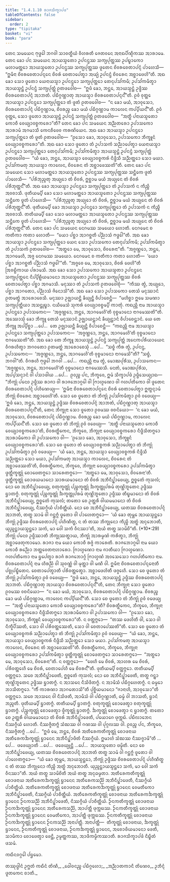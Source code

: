 ```yaml
---
title: "1.4.1.10 ᩁᩣᨩᩈᩥᨠ᩠ᨡᩣᨸᨴ"
tableOfContents: false
sidebar:
  order: 2
type: "tipitaka"
basket: "vi"
book: "para"
---
```



<DynamicBreadcrumb />

<Division number="537" book="para">

<Paragraph number="2070" book="para">
ᨲᩮᨶ ᩈᨾᨿᩮᨶ ᨻᩩᨴ᩠ᨵᩮᩤ ᨽᨣᩅᩤ ᩈᩣᩅᨲ᩠ᨳᩥᨿᩴ ᩅᩥᩉᩁᨲᩥ ᨩᩮᨲᩅᨶᩮ ᩋᨶᩣᨳᨸᩥᨱ᩠ᨯᩥᨠᩔ ᩋᩣᩁᩣᨾᩮ. ᨲᩮᨶ ᨡᩮᩣ ᨸᨶ ᩈᨾᨿᩮᨶ ᩋᩣᨿᩈ᩠ᨾᨲᩮᩣ ᩏᨸᨶᨶ᩠ᨴᩔ ᩈᨠ᩠ᨿᨸᩩᨲ᩠ᨲᩔ ᩏᨸᨭ᩠ᨮᩣᨠᩮᩣ ᨾᩉᩣᨾᨲ᩠ᨲᩮᩣ ᩋᩣᨿᩈ᩠ᨾᨲᩮᩣ ᩏᨸᨶᨶ᩠ᨴᩔ ᩈᨠ᩠ᨿᨸᩩᨲ᩠ᨲᩔ ᨴᩪᨲᩮᨶ ᨧᩦᩅᩁᨧᩮᨲᩣᨸᨶ᩠ᨶᩴ ᨸᩣᩉᩮᩈᩥ—  “ᩍᨾᩥᨶᩣ ᨧᩦᩅᩁᨧᩮᨲᩣᨸᨶ᩠ᨶᩮᨶ ᨧᩦᩅᩁᩴ ᨧᩮᨲᩣᨸᩮᨲ᩠ᩅᩣ ᩋᨿ᩠ᨿᩴ ᩏᨸᨶᨶ᩠ᨴᩴ ᨧᩦᩅᩁᩮᨶ ᩋᨧ᩠ᨨᩣᨴᩮᩉᩦ”ᨲᩥ. ᩋᨳ ᨡᩮᩣ ᩈᩮᩣ ᨴᩪᨲᩮᩣ ᨿᩮᨶᩣᨿᩈ᩠ᨾᩣ ᩏᨸᨶᨶ᩠ᨴᩮᩣ ᩈᨠ᩠ᨿᨸᩩᨲ᩠ᨲᩮᩣ ᨲᩮᨶᩩᨸᩈᩘᨠᨾᩥ; ᩏᨸᩈᩘᨠᨾᩥᨲ᩠ᩅᩣ ᩋᩣᨿᩈ᩠ᨾᨶ᩠ᨲᩴ ᩏᨸᨶᨶ᩠ᨴᩴ ᩈᨠ᩠ᨿᨸᩩᨲ᩠ᨲᩴ ᩑᨲᨴᩅᩮᩤᨧ—  “ᩍᨴᩴ ᨡᩮᩣ, ᨽᨶ᩠ᨲᩮ, ᩋᩣᨿᩈ᩠ᨾᨶ᩠ᨲᩴ ᩏᨴ᩠ᨴᩥᩔ ᨧᩦᩅᩁᨧᩮᨲᩣᨸᨶ᩠ᨶᩴ ᩋᩣᨽᨲᩴ. ᨸᨭᩥᨣ᩠ᨣᨱ᩠ᩉᩣᨲᩩ ᩋᩣᨿᩈ᩠ᨾᩣ ᨧᩦᩅᩁᨧᩮᨲᩣᨸᨶ᩠ᨶᨶ᩺”ᨲᩥ. ᩑᩅᩴ ᩅᩩᨲ᩠ᨲᩮ ᩋᩣᨿᩈ᩠ᨾᩣ ᩏᨸᨶᨶ᩠ᨴᩮᩣ ᩈᨠ᩠ᨿᨸᩩᨲ᩠ᨲᩮᩣ ᨲᩴ ᨴᩪᨲᩴ ᩑᨲᨴᩅᩮᩤᨧ—  “ᨶ ᨡᩮᩣ ᨾᨿᩴ, ᩋᩣᩅᩩᩈᩮᩣ, ᨧᩦᩅᩁᨧᩮᨲᩣᨸᨶ᩠ᨶᩴ ᨸᨭᩥᨣ᩠ᨣᨱ᩠ᩉᩣᨾ, ᨧᩦᩅᩁᨬ᩠ᨧ ᨡᩮᩣ ᨾᨿᩴ ᨸᨭᩥᨣ᩠ᨣᨱ᩠ᩉᩣᨾ ᨠᩣᩃᩮᨶ ᨠᨸ᩠ᨸᩥᨿᨶ᩺”ᨲᩥ. ᩑᩅᩴ ᩅᩩᨲ᩠ᨲᩮ, ᩈᩮᩣ ᨴᩪᨲᩮᩣ ᩋᩣᨿᩈ᩠ᨾᨶ᩠ᨲᩴ ᩏᨸᨶᨶ᩠ᨴᩴ ᩈᨠ᩠ᨿᨸᩩᨲ᩠ᨲᩴ ᩑᨲᨴᩅᩮᩤᨧ—  “ᩋᨲ᩠ᨳᩥ ᨸᨶᩣᨿᩈ᩠ᨾᨲᩮᩣ ᨠᩮᩣᨧᩥ ᩅᩮᨿ᩠ᨿᩣᩅᨧ᩠ᨧᨠᩁᩮᩣ”ᨲᩥ? ᨲᩮᨶ ᨡᩮᩣ ᨸᨶ ᩈᨾᨿᩮᨶ ᩋᨬ᩠ᨬᨲᩁᩮᩣ ᩏᨸᩣᩈᨠᩮᩣ ᩋᩣᩁᩣᨾᩴ ᩋᨣᨾᩣᩈᩥ ᨠᩮᨶᨧᩥᨴᩮᩅ ᨠᩁᨱᩦᨿᩮᨶ. ᩋᨳ ᨡᩮᩣ ᩋᩣᨿᩈ᩠ᨾᩣ ᩏᨸᨶᨶ᩠ᨴᩮᩣ ᩈᨠ᩠ᨿᨸᩩᨲ᩠ᨲᩮᩣ ᨲᩴ ᨴᩪᨲᩴ ᩑᨲᨴᩅᩮᩤᨧ—  “ᩑᩈᩮᩣ ᨡᩮᩣ, ᩋᩣᩅᩩᩈᩮᩣ, ᩏᨸᩣᩈᨠᩮᩣ ᨽᩥᨠ᩠ᨡᩪᨶᩴ ᩅᩮᨿ᩠ᨿᩣᩅᨧ᩠ᨧᨠᩁᩮᩣ”ᨲᩥ. ᩋᨳ ᨡᩮᩣ ᩈᩮᩣ ᨴᩪᨲᩮᩣ ᨲᩴ ᩏᨸᩣᩈᨠᩴ ᩈᨬ᩠ᨬᩣᨸᩮᨲ᩠ᩅᩣ ᨿᩮᨶᩣᨿᩈ᩠ᨾᩣ ᩏᨸᨶᨶ᩠ᨴᩮᩣ ᩈᨠ᩠ᨿᨸᩩᨲ᩠ᨲᩮᩣ ᨲᩮᨶᩩᨸᩈᩘᨠᨾᩥ; ᩏᨸᩈᩘᨠᨾᩥᨲ᩠ᩅᩣ ᩋᩣᨿᩈ᩠ᨾᨶ᩠ᨲᩴ ᩏᨸᨶᨶ᩠ᨴᩴ ᩈᨠ᩠ᨿᨸᩩᨲ᩠ᨲᩴ ᩑᨲᨴᩅᩮᩤᨧ—  “ᨿᩴ ᨡᩮᩣ, ᨽᨶ᩠ᨲᩮ, ᩋᩣᨿᩈ᩠ᨾᩣ ᩅᩮᨿ᩠ᨿᩣᩅᨧ᩠ᨧᨠᩁᩴ ᨶᩥᨴ᩠ᨴᩥᩈᩥ ᩈᨬ᩠ᨬᨲ᩠ᨲᩮᩣ ᩈᩮᩣ ᨾᨿᩣ. ᩏᨸᩈᩘᨠᨾᨲᩩ ᩋᩣᨿᩈ᩠ᨾᩣ ᨠᩣᩃᩮᨶ, ᨧᩦᩅᩁᩮᨶ ᨲᩴ ᩋᨧ᩠ᨨᩣᨴᩮᩔᨲᩦ”ᨲᩥ.
</Paragraph>

<Paragraph number="2071" book="para">
ᨲᩮᨶ ᨡᩮᩣ ᨸᨶ ᩈᨾᨿᩮᨶ ᩈᩮᩣ ᨾᩉᩣᨾᨲ᩠ᨲᩮᩣ ᩋᩣᨿᩈ᩠ᨾᨲᩮᩣ ᩏᨸᨶᨶ᩠ᨴᩔ ᩈᨠ᩠ᨿᨸᩩᨲ᩠ᨲᩔ ᩈᨶ᩠ᨲᩥᨠᩮ ᨴᩪᨲᩴ ᨸᩣᩉᩮᩈᩥ—  “ᨸᩁᩥᨽᩩᨬ᩠ᨩᨲᩩ ᩋᨿ᩠ᨿᩮᩣ ᨲᩴ ᨧᩦᩅᩁᩴ, ᩍᨧ᩠ᨨᩣᨾ ᨾᨿᩴ ᩋᨿ᩠ᨿᩮᨶ ᨲᩴ ᨧᩦᩅᩁᩴ ᨸᩁᩥᨽᩩᨲ᩠ᨲᨶ᩺”ᨲᩥ. ᩋᨳ ᨡᩮᩣ ᩋᩣᨿᩈ᩠ᨾᩣ ᩏᨸᨶᨶ᩠ᨴᩮᩣ ᩈᨠ᩠ᨿᨸᩩᨲ᩠ᨲᩮᩣ ᨲᩴ ᩏᨸᩣᩈᨠᩴ ᨶ ᨠᩥᨬ᩠ᨧᩥ ᩋᩅᨧᩣᩈᩥ. ᨴᩩᨲᩥᨿᨾ᩠ᨸᩥ ᨡᩮᩣ ᩈᩮᩣ ᨾᩉᩣᨾᨲ᩠ᨲᩮᩣ ᩋᩣᨿᩈ᩠ᨾᨲᩮᩣ ᩏᨸᨶᨶ᩠ᨴᩔ ᩈᨠ᩠ᨿᨸᩩᨲ᩠ᨲᩔ ᩈᨶ᩠ᨲᩥᨠᩮ ᨴᩪᨲᩴ ᨸᩣᩉᩮᩈᩥ—  “ᨸᩁᩥᨽᩩᨬ᩠ᨩᨲᩩ ᩋᨿ᩠ᨿᩮᩣ ᨲᩴ ᨧᩦᩅᩁᩴ, ᩍᨧ᩠ᨨᩣᨾ ᨾᨿᩴ ᩋᨿ᩠ᨿᩮᨶ ᨲᩴ ᨧᩦᩅᩁᩴ ᨸᩁᩥᨽᩩᨲ᩠ᨲᨶ᩺”ᨲᩥ. ᨴᩩᨲᩥᨿᨾ᩠ᨸᩥ ᨡᩮᩣ ᩋᩣᨿᩈ᩠ᨾᩣ ᩏᨸᨶᨶ᩠ᨴᩮᩣ ᩈᨠ᩠ᨿᨸᩩᨲ᩠ᨲᩮᩣ ᨲᩴ ᩏᨸᩣᩈᨠᩴ ᨶ ᨠᩥᨬ᩠ᨧᩥ ᩋᩅᨧᩣᩈᩥ. ᨲᨲᩥᨿᨾ᩠ᨸᩥ ᨡᩮᩣ ᩈᩮᩣ ᨾᩉᩣᨾᨲ᩠ᨲᩮᩣ ᩋᩣᨿᩈ᩠ᨾᨲᩮᩣ ᩏᨸᨶᨶ᩠ᨴᩔ ᩈᨠ᩠ᨿᨸᩩᨲ᩠ᨲᩔ ᩈᨶ᩠ᨲᩥᨠᩮ ᨴᩪᨲᩴ ᨸᩣᩉᩮᩈᩥ—  “ᨸᩁᩥᨽᩩᨬ᩠ᨩᨲᩩ ᩋᨿ᩠ᨿᩮᩣ ᨲᩴ ᨧᩦᩅᩁᩴ, ᩍᨧ᩠ᨨᩣᨾ ᨾᨿᩴ ᩋᨿ᩠ᨿᩮᨶ ᨲᩴ ᨧᩦᩅᩁᩴ ᨸᩁᩥᨽᩩᨲ᩠ᨲᨶ᩺”ᨲᩥ.
</Paragraph>

<Paragraph number="2072" book="para">
ᨲᩮᨶ ᨡᩮᩣ ᨸᨶ ᩈᨾᨿᩮᨶ ᨶᩮᨣᨾᩔ ᩈᨾᨿᩮᩣ ᩉᩮᩣᨲᩥ. ᨶᩮᨣᨾᩮᨶ ᨧ ᨠᨲᩥᨠᩣ ᨠᨲᩣ ᩉᩮᩣᨲᩥ—  “ᨿᩮᩣ ᨸᨧ᩠ᨨᩣ ᩋᩣᨣᨧ᩠ᨨᨲᩥ ᨸᨬ᩠ᨬᩣᩈᩴ ᨻᨴ᩠ᨵᩮᩤ”ᨲᩥ. ᩋᨳ ᨡᩮᩣ ᩋᩣᨿᩈ᩠ᨾᩣ ᩏᨸᨶᨶ᩠ᨴᩮᩣ ᩈᨠ᩠ᨿᨸᩩᨲ᩠ᨲᩮᩣ ᨿᩮᨶ ᩈᩮᩣ ᩏᨸᩣᩈᨠᩮᩣ ᨲᩮᨶᩩᨸᩈᩘᨠᨾᩥ; ᩏᨸᩈᩘᨠᨾᩥᨲ᩠ᩅᩣ ᨲᩴ ᩏᨸᩣᩈᨠᩴ ᩑᨲᨴᩅᩮᩤᨧ—  “ᩋᨲ᩠ᨳᩮᩣ ᨾᩮ, ᩋᩣᩅᩩᩈᩮᩣ, ᨧᩦᩅᩁᩮᨶᩣ”ᨲᩥ. “ᩋᨩ᩠ᨩᨱ᩠ᩉᩮᩣ, ᨽᨶ᩠ᨲᩮ, ᩋᩣᨣᨾᩮᩉᩥ, ᩋᨩ᩠ᨩ ᨶᩮᨣᨾᩔ ᩈᨾᨿᩮᩣ. ᨶᩮᨣᨾᩮᨶ ᨧ ᨠᨲᩥᨠᩣ ᨠᨲᩣ ᩉᩮᩣᨲᩥ—  ‘ᨿᩮᩣ ᨸᨧ᩠ᨨᩣ ᩋᩣᨣᨧ᩠ᨨᨲᩥ ᨸᨬ᩠ᨬᩣᩈᩴ ᨻᨴ᩠ᨵᩮᩤ’”ᨲᩥ. “ᩋᨩ᩠ᨩᩮᩅ ᨾᩮ, ᩋᩣᩅᩩᩈᩮᩣ, ᨧᩦᩅᩁᩴ ᨴᩮᩉᩦ”ᨲᩥ ᩒᩅᨭ᩠ᨭᩥᨠᩣᨿ ᨸᩁᩣᨾᩈᩥ. ᩋᨳ ᨡᩮᩣ ᩈᩮᩣ ᩏᨸᩣᩈᨠᩮᩣ ᩋᩣᨿᩈ᩠ᨾᨲᩣ ᩏᨸᨶᨶ᩠ᨴᩮᨶ ᩈᨠ᩠ᨿᨸᩩᨲ᩠ᨲᩮᨶ ᨶᩥᨸ᩠ᨸᩦᩊᩥᨿᨾᩣᨶᩮᩣ ᩋᩣᨿᩈ᩠ᨾᨲᩮᩣ ᩏᨸᨶᨶ᩠ᨴᩔ ᩈᨠ᩠ᨿᨸᩩᨲ᩠ᨲᩔ ᨧᩦᩅᩁᩴ ᨧᩮᨲᩣᨸᩮᨲ᩠ᩅᩣ ᨸᨧ᩠ᨨᩣ ᩋᨣᨾᩣᩈᩥ. ᨾᨶᩩᩔᩣ ᨲᩴ ᩏᨸᩣᩈᨠᩴ ᩑᨲᨴᩅᩮᩤᨧᩩᩴ—  “ᨠᩥᩔ ᨲ᩠ᩅᩴ, ᩋᨿ᩠ᨿᩮᩣ, ᨸᨧ᩠ᨨᩣ ᩋᩣᨣᨲᩮᩣ, ᨸᨬ᩠ᨬᩣᩈᩴ ᨩᩦᨶᩮᩣᩈᩦ”ᨲᩥ.
</Paragraph>

<Paragraph number="2073" book="para">
ᩋᨳ ᨡᩮᩣ ᩈᩮᩣ ᩏᨸᩣᩈᨠᩮᩣ ᨲᩮᩈᩴ ᨾᨶᩩᩔᩣᨶᩴ ᩑᨲᨾᨲ᩠ᨳᩴ ᩋᩣᩁᩮᩣᨧᩮᩈᩥ. ᨾᨶᩩᩔᩣ ᩏᨩ᩠ᨫᩣᨿᨶ᩠ᨲᩥ ᨡᩥᨿ᩠ᨿᨶ᩠ᨲᩥ ᩅᩥᨸᩣᨧᩮᨶ᩠ᨲᩥ—  “ᨾᩉᩥᨧ᩠ᨨᩣ ᩍᨾᩮ ᩈᨾᨱᩣ ᩈᨠ᩠ᨿᨸᩩᨲ᩠ᨲᩥᨿᩣ ᩋᩈᨶ᩠ᨲᩩᨭ᩠ᨮᩣ. ᨶᨿᩥᨾᩮᩈᩴ ᩈᩩᨠᩁᩴ ᩅᩮᨿ᩠ᨿᩣᩅᨧ᩠ᨧᨾ᩠ᨸᩥ ᨠᩣᨲᩩᩴ. ᨠᨳᨬ᩠ᩉᩥ ᨶᩣᨾ ᩋᩣᨿᩈ᩠ᨾᩣ ᩏᨸᨶᨶ᩠ᨴᩮᩣ ᩏᨸᩣᩈᨠᩮᨶ—  ‘ᩋᨩ᩠ᨩᨱ᩠ᩉᩮᩣ, ᨽᨶ᩠ᨲᩮ, ᩋᩣᨣᨾᩮᩉᩦ’ᨲᩥ ᩅᩩᨧ᩠ᨧᨾᩣᨶᩮᩣ ᨶᩣᨣᨾᩮᩔᨲᩦ”ᨲᩥ.
</Paragraph>

<Paragraph number="2074" book="para">
ᩋᩔᩮᩣᩈᩩᩴ ᨡᩮᩣ ᨽᩥᨠ᩠ᨡᩪ ᨲᩮᩈᩴ ᨾᨶᩩᩔᩣᨶᩴ ᩏᨩ᩠ᨫᩣᨿᨶ᩠ᨲᩣᨶᩴ ᨡᩥᨿ᩠ᨿᨶ᩠ᨲᩣᨶᩴ ᩅᩥᨸᩣᨧᩮᨶ᩠ᨲᩣᨶᩴ. ᨿᩮ ᨲᩮ ᨽᩥᨠ᩠ᨡᩪ ᩋᨸ᩠ᨸᩥᨧ᩠ᨨᩣ …ᨸᩮ…  ᨲᩮ ᩏᨩ᩠ᨫᩣᨿᨶ᩠ᨲᩥ ᨡᩥᨿ᩠ᨿᨶ᩠ᨲᩥ ᩅᩥᨸᩣᨧᩮᨶ᩠ᨲᩥ—  “ᨠᨳᨬ᩠ᩉᩥ ᨶᩣᨾ ᩋᩣᨿᩈ᩠ᨾᩣ ᩏᨸᨶᨶ᩠ᨴᩮᩣ ᩈᨠ᩠ᨿᨸᩩᨲ᩠ᨲᩮᩣ ᩏᨸᩣᩈᨠᩮᨶ—  ‘ᩋᨩ᩠ᨩᨱ᩠ᩉᩮᩣ, ᨽᨶ᩠ᨲᩮ, ᩋᩣᨣᨾᩮᩉᩦ’ᨲᩥ ᩅᩩᨧ᩠ᨧᨾᩣᨶᩮᩣ ᨶᩣᨣᨾᩮᩔᨲᩦ”ᨲᩥ.
</Paragraph>

<Paragraph number="2075" book="para">
ᩋᨳ ᨡᩮᩣ ᨲᩮ ᨽᩥᨠ᩠ᨡᩪ ᩋᩣᨿᩈ᩠ᨾᨶ᩠ᨲᩴ ᩏᨸᨶᨶ᩠ᨴᩴ ᩈᨠ᩠ᨿᨸᩩᨲ᩠ᨲᩴ ᩋᨶᩮᨠᨸᩁᩥᨿᩣᨿᩮᨶ ᩅᩥᨣᩁᩉᩥᨲ᩠ᩅᩣ ᨽᨣᩅᨲᩮᩣ ᩑᨲᨾᨲ᩠ᨳᩴ ᩋᩣᩁᩮᩣᨧᩮᩈᩩᩴ …ᨸᩮ…  “ᩈᨧ᩠ᨧᩴ ᨠᩥᩁ ᨲ᩠ᩅᩴ, ᩏᨸᨶᨶ᩠ᨴ, ᩏᨸᩣᩈᨠᩮᨶ—  ‘ᩋᨩ᩠ᨩᨱ᩠ᩉᩮᩣ, ᨽᨶ᩠ᨲᩮ, ᩋᩣᨣᨾᩮᩉᩦ’ᨲᩥ ᩅᩩᨧ᩠ᨧᨾᩣᨶᩮᩣ ᨶᩣᨣᨾᩮᩈᩦ”ᨲᩥ? “ᩈᨧ᩠ᨧᩴ, ᨽᨣᩅᩤ”ᨲᩥ. ᩅᩥᨣᩁᩉᩥ ᨻᩩᨴ᩠ᨵᩮᩤ ᨽᨣᩅᩤ …ᨸᩮ…  ᨠᨳᨬ᩠ᩉᩥ ᨶᩣᨾ ᨲ᩠ᩅᩴ, ᨾᩮᩣᨥᨸᩩᩁᩥᩈ, ᩏᨸᩣᩈᨠᩮᨶ—  ‘ᩋᨩ᩠ᨩᨱ᩠ᩉᩮᩣ, ᨽᨶ᩠ᨲᩮ, ᩋᩣᨣᨾᩮᩉᩦ’ᨲᩥ ᩅᩩᨧ᩠ᨧᨾᩣᨶᩮᩣ ᨶᩣᨣᨾᩮᩔᩈᩥ. ᨶᩮᨲᩴ, ᨾᩮᩣᨥᨸᩩᩁᩥᩈ, ᩋᨸ᩠ᨸᩈᨶ᩠ᨶᩣᨶᩴ ᩅᩤ ᨸᩈᩣᨴᩤᨿ …ᨸᩮ…  ᩑᩅᨬ᩠ᨧ ᨸᨶ, ᨽᩥᨠ᩠ᨡᩅᩮ, ᩍᨾᩴ ᩈᩥᨠ᩠ᨡᩣᨸᨴᩴ ᩏᨴ᩠ᨴᩥᩈᩮᨿ᩠ᨿᩣᨳ—
</Paragraph>

</Division>
<Division number="538" book="para">

<Paragraph number="2076" book="para">
<Emphasis>“ᨽᩥᨠ᩠ᨡᩩᩴ ᨸᨶᩮᩅ ᩏᨴ᩠ᨴᩥᩔ ᩁᩣᨩᩣ ᩅᩤ ᩁᩣᨩᨽᩮᩣᨣ᩠ᨣᩮᩤ ᩅᩤ ᨻᩕᩣᩉ᩠ᨾᨱᩮᩣ ᩅᩤ ᨣᩉᨸᨲᩥᨠᩮᩣ ᩅᩤ ᨴᩪᨲᩮᨶ ᨧᩦᩅᩁᨧᩮᨲᩣᨸᨶ᩠ᨶᩴ ᨸᩉᩥᨱᩮᨿ᩠ᨿ—  ‘ᩍᨾᩥᨶᩣ ᨧᩦᩅᩁᨧᩮᨲᩣᨸᨶ᩠ᨶᩮᨶ ᨧᩦᩅᩁᩴ ᨧᩮᨲᩣᨸᩮᨲ᩠ᩅᩣ ᩍᨲ᩠ᨳᨶ᩠ᨶᩣᨾᩴ ᨽᩥᨠ᩠ᨡᩩᩴ ᨧᩦᩅᩁᩮᨶ ᩋᨧ᩠ᨨᩣᨴᩮᩉᩦ’ᨲᩥ. ᩈᩮᩣ ᨧᩮ ᨴᩪᨲᩮᩣ ᨲᩴ ᨽᩥᨠ᩠ᨡᩩᩴ ᩏᨸᩈᩘᨠᨾᩥᨲ᩠ᩅᩣ ᩑᩅᩴ ᩅᨴᩮᨿ᩠ᨿ—  ‘ᩍᨴᩴ ᨡᩮᩣ, ᨽᨶ᩠ᨲᩮ, ᩋᩣᨿᩈ᩠ᨾᨶ᩠ᨲᩴ ᩏᨴ᩠ᨴᩥᩔ ᨧᩦᩅᩁᨧᩮᨲᩣᨸᨶ᩠ᨶᩴ ᩋᩣᨽᨲᩴ, ᨸᨭᩥᨣ᩠ᨣᨱ᩠ᩉᩣᨲᩩ ᩋᩣᨿᩈ᩠ᨾᩣ ᨧᩦᩅᩁᨧᩮᨲᩣᨸᨶ᩠ᨶᨶ᩺’ᨲᩥ, ᨲᩮᨶ ᨽᩥᨠ᩠ᨡᩩᨶᩣ ᩈᩮᩣ ᨴᩪᨲᩮᩣ ᩑᩅᨾᩔ ᩅᨧᨶᩦᨿᩮᩣ—  ‘ᨶ ᨡᩮᩣ ᨾᨿᩴ, ᩋᩣᩅᩩᩈᩮᩣ, ᨧᩦᩅᩁᨧᩮᨲᩣᨸᨶ᩠ᨶᩴ ᨸᨭᩥᨣ᩠ᨣᨱ᩠ᩉᩣᨾ. ᨧᩦᩅᩁᨬ᩠ᨧ ᨡᩮᩣ ᨾᨿᩴ ᨸᨭᩥᨣ᩠ᨣᨱ᩠ᩉᩣᨾ, ᨠᩣᩃᩮᨶ ᨠᨸ᩠ᨸᩥᨿᨶ᩺’ᨲᩥ. ᩈᩮᩣ ᨧᩮ ᨴᩪᨲᩮᩣ ᨲᩴ ᨽᩥᨠ᩠ᨡᩩᩴ ᩑᩅᩴ ᩅᨴᩮᨿ᩠ᨿ—  ‘ᩋᨲ᩠ᨳᩥ ᨸᨶᩣᨿᩈ᩠ᨾᨲᩮᩣ ᨠᩮᩣᨧᩥ ᩅᩮᨿ᩠ᨿᩣᩅᨧ᩠ᨧᨠᩁᩮᩣ’ᨲᩥ, ᨧᩦᩅᩁᨲ᩠ᨳᩥᨠᩮᨶ, ᨽᩥᨠ᩠ᨡᩅᩮ, ᨽᩥᨠ᩠ᨡᩩᨶᩣ ᩅᩮᨿ᩠ᨿᩣᩅᨧ᩠ᨧᨠᩁᩮᩣ ᨶᩥᨴ᩠ᨴᩥᩈᩥᨲᨻ᩠ᨻᩮᩣ ᩋᩣᩁᩣᨾᩥᨠᩮᩣ ᩅᩤ ᩏᨸᩣᩈᨠᩮᩣ ᩅᩤ—  ‘ᩑᩈᩮᩣ ᨡᩮᩣ, ᩋᩣᩅᩩᩈᩮᩣ, ᨽᩥᨠ᩠ᨡᩪᨶᩴ ᩅᩮᨿ᩠ᨿᩣᩅᨧ᩠ᨧᨠᩁᩮᩣ’ᨲᩥ. ᩈᩮᩣ ᨧᩮ ᨴᩪᨲᩮᩣ ᨲᩴ ᩅᩮᨿ᩠ᨿᩣᩅᨧ᩠ᨧᨠᩁᩴ ᩈᨬ᩠ᨬᩣᨸᩮᨲ᩠ᩅᩣ ᨲᩴ ᨽᩥᨠ᩠ᨡᩩᩴ ᩏᨸᩈᩘᨠᨾᩥᨲ᩠ᩅᩣ ᩑᩅᩴ ᩅᨴᩮᨿ᩠ᨿ—  ‘ᨿᩴ ᨡᩮᩣ, ᨽᨶ᩠ᨲᩮ, ᩋᩣᨿᩈ᩠ᨾᩣ ᩅᩮᨿ᩠ᨿᩣᩅᨧ᩠ᨧᨠᩁᩴ ᨶᩥᨴ᩠ᨴᩥᩈᩥ ᩈᨬ᩠ᨬᨲ᩠ᨲᩮᩣ ᩈᩮᩣ ᨾᨿᩣ, ᩏᨸᩈᩘᨠᨾᨲᩩ ᩋᩣᨿᩈ᩠ᨾᩣ ᨠᩣᩃᩮᨶ, ᨧᩦᩅᩁᩮᨶ ᨲᩴ ᩋᨧ᩠ᨨᩣᨴᩮᩔᨲᩦ’ᨲᩥ, ᨧᩦᩅᩁᨲ᩠ᨳᩥᨠᩮᨶ, ᨽᩥᨠ᩠ᨡᩅᩮ, ᨽᩥᨠ᩠ᨡᩩᨶᩣ ᩅᩮᨿ᩠ᨿᩣᩅᨧ᩠ᨧᨠᩁᩮᩣ ᩏᨸᩈᩘᨠᨾᩥᨲ᩠ᩅᩣ ᨴ᩠ᩅᨲ᩠ᨲᩥᨠ᩠ᨡᨲ᩠ᨲᩩᩴ ᨧᩮᩣᨴᩮᨲᨻ᩠ᨻᩮᩣ ᩈᩣᩁᩮᨲᨻ᩠ᨻᩮᩣ—  ‘ᩋᨲ᩠ᨳᩮᩣ ᨾᩮ, ᩋᩣᩅᩩᩈᩮᩣ, ᨧᩦᩅᩁᩮᨶᩣ’ᨲᩥ. ᨴ᩠ᩅᨲ᩠ᨲᩥᨠ᩠ᨡᨲ᩠ᨲᩩᩴ ᨧᩮᩣᨴᨿᨾᩣᨶᩮᩣ ᩈᩣᩁᨿᨾᩣᨶᩮᩣ ᨲᩴ ᨧᩦᩅᩁᩴ ᩋᨽᩥᨶᩥᨸ᩠ᨹᩣᨴᩮᨿ᩠ᨿ, ᩍᨧ᩠ᨧᩮᨲᩴ ᨠᩩᩈᩃᩴ; ᨶᩮᩣ ᨧᩮ ᩋᨽᩥᨶᩥᨸ᩠ᨹᩣᨴᩮᨿ᩠ᨿ, ᨧᨲᩩᨠ᩠ᨡᨲ᩠ᨲᩩᩴ ᨸᨬ᩠ᨧᨠ᩠ᨡᨲ᩠ᨲᩩᩴ ᨨᨠ᩠ᨡᨲ᩠ᨲᩩᨸᩁᨾᩴ ᨲᩩᨱ᩠ᩉᩦᨽᩪᨲᩮᨶ ᩏᨴ᩠ᨴᩥᩔ ᨮᩣᨲᨻ᩠ᨻᩴ. ᨧᨲᩩᨠ᩠ᨡᨲ᩠ᨲᩩᩴ ᨸᨬ᩠ᨧᨠ᩠ᨡᨲ᩠ᨲᩩᩴ ᨨᨠ᩠ᨡᨲ᩠ᨲᩩᨸᩁᨾᩴ ᨲᩩᨱ᩠ᩉᩦᨽᩪᨲᩮᩣ ᩏᨴ᩠ᨴᩥᩔ ᨲᩥᨭ᩠ᨮᨾᩣᨶᩮᩣ ᨲᩴ ᨧᩦᩅᩁᩴ ᩋᨽᩥᨶᩥᨸ᩠ᨹᩣᨴᩮᨿ᩠ᨿ, ᩍᨧ᩠ᨧᩮᨲᩴ ᨠᩩᩈᩃᩴ; ᨲᨲᩮᩣ ᨧᩮ ᩏᨲ᩠ᨲᩁᩥ ᩅᩤᨿᨾᨾᩣᨶᩮᩣ ᨲᩴ ᨧᩦᩅᩁᩴ ᩋᨽᩥᨶᩥᨸ᩠ᨹᩣᨴᩮᨿ᩠ᨿ, ᨶᩥᩔᨣ᩠ᨣᩥᨿᩴ ᨸᩣᨧᩥᨲ᩠ᨲᩥᨿᩴ. ᨶᩮᩣ ᨧᩮ ᩋᨽᩥᨶᩥᨸ᩠ᨹᩣᨴᩮᨿ᩠ᨿ, ᨿᨲᩔ ᨧᩦᩅᩁᨧᩮᨲᩣᨸᨶ᩠ᨶᩴ ᩋᩣᨽᨲᩴ, ᨲᨲ᩠ᨳ ᩈᩣᨾᩴ ᩅᩤ ᨣᨶ᩠ᨲᨻ᩠ᨻᩴ ᨴᩪᨲᩮᩣ ᩅᩤ ᨸᩣᩉᩮᨲᨻ᩠ᨻᩮᩣ—  ‘ᨿᩴ ᨡᩮᩣ ᨲᩩᨾ᩠ᩉᩮ ᩋᩣᨿᩈ᩠ᨾᨶ᩠ᨲᩮᩣ ᨽᩥᨠ᩠ᨡᩩᩴ ᩏᨴ᩠ᨴᩥᩔ ᨧᩦᩅᩁᨧᩮᨲᩣᨸᨶ᩠ᨶᩴ ᨸᩉᩥᨱᩥᨲ᩠ᨳ, ᨶ ᨲᩴ ᨲᩔ ᨽᩥᨠ᩠ᨡᩩᨶᩮᩣ ᨠᩥᨬ᩠ᨧᩥ ᩋᨲ᩠ᨳᩴ ᩋᨶᩩᨽᩮᩣᨲᩥ, ᨿᩩᨬ᩠ᨩᨶ᩠ᨲᩣᨿᩈ᩠ᨾᨶ᩠ᨲᩮᩣ ᩈᨠᩴ, ᨾᩣ ᩅᩮᩤ ᩈᨠᩴ ᩅᩥᨶᩔᩣ’ᨲᩥ, ᩋᨿᩴ ᨲᨲ᩠ᨳ ᩈᩣᨾᩦᨧᩦ”</Emphasis>ᨲᩥ. (*10*:<Emphasis>29</Emphasis>)
</Paragraph>

</Division>
<Division number="539" book="para">

<Paragraph number="2077" book="para">
<Emphasis>ᨽᩥᨠ᩠ᨡᩩᩴ ᨸᨶᩮᩅ ᩏᨴ᩠ᨴᩥᩔᩣ</Emphasis>ᨲᩥ ᨽᩥᨠ᩠ᨡᩩᩔᨲ᩠ᨳᩣᨿ, ᨽᩥᨠ᩠ᨡᩩᩴ ᩋᩣᩁᨾ᩠ᨾᨱᩴ ᨠᩁᩥᨲ᩠ᩅᩣ, ᨽᩥᨠ᩠ᨡᩩᩴ ᩋᨧ᩠ᨨᩣᨴᩮᨲᩩᨠᩣᨾᩮᩣ.
</Paragraph>

<Paragraph number="2078" book="para">
<Emphasis>ᩁᩣᨩᩣ</Emphasis> ᨶᩣᨾ ᨿᩮᩣ ᨠᩮᩣᨧᩥ ᩁᨩ᩠ᨩᩴ ᨠᩣᩁᩮᨲᩥ.
</Paragraph>

<Paragraph number="2079" book="para">
<Emphasis>ᩁᩣᨩᨽᩮᩣᨣ᩠ᨣᩮᩤ</Emphasis> ᨶᩣᨾ ᨿᩮᩣ ᨠᩮᩣᨧᩥ ᩁᨬ᩠ᨬᩮᩣ ᨽᨲ᩠ᨲᩅᩮᨲᨶᩣᩉᩣᩁᩮᩣ.
</Paragraph>

<Paragraph number="2080" book="para">
<Emphasis>ᨻᩕᩣᩉ᩠ᨾᨱᩮᩣ</Emphasis> ᨶᩣᨾ ᨩᩣᨲᩥᨿᩣ ᨻᩕᩣᩉ᩠ᨾᨱᩮᩣ.
</Paragraph>

<Paragraph number="2081" book="para">
<Emphasis>ᨣᩉᨸᨲᩥᨠᩮᩣ</Emphasis> ᨶᩣᨾ ᨮᨸᩮᨲ᩠ᩅᩣ ᩁᩣᨩᩴ ᩁᩣᨩᨽᩮᩣᨣ᩠ᨣᩴ ᨻᩕᩣᩉ᩠ᨾᨱᩴ ᩋᩅᩈᩮᩈᩮᩣ ᨣᩉᨸᨲᩥᨠᩮᩣ ᨶᩣᨾ.
</Paragraph>

<Paragraph number="2082" book="para">
<Emphasis>ᨧᩦᩅᩁᨧᩮᨲᩣᨸᨶ᩠ᨶᩴ</Emphasis> ᨶᩣᨾ ᩉᩥᩁᨬ᩠ᨬᩴ ᩅᩤ ᩈᩩᩅᨱ᩠ᨱᩴ ᩅᩤ ᨾᩩᨲ᩠ᨲᩣ ᩅᩤ ᨾᨱᩥ ᩅᩤ.
</Paragraph>

<Paragraph number="2083" book="para">
<Emphasis>ᩍᨾᩥᨶᩣ ᨧᩦᩅᩁᨧᩮᨲᩣᨸᨶ᩠ᨶᩮᨶᩣ</Emphasis>ᨲᩥ ᨸᨧ᩠ᨧᩩᨸᨭ᩠ᨮᩥᨲᩮᨶ.
</Paragraph>

<Paragraph number="2084" book="para">
<Emphasis>ᨧᩮᨲᩣᨸᩮᨲ᩠ᩅᩣ</Emphasis>ᨲᩥ ᨸᩁᩥᩅᨲ᩠ᨲᩮᨲ᩠ᩅᩣ.
</Paragraph>

<Paragraph number="2085" book="para">
<Emphasis>ᩋᨧ᩠ᨨᩣᨴᩮᩉᩦ</Emphasis>ᨲᩥ ᨴᨩ᩠ᨩᩮᩉᩥ.
</Paragraph>

<Paragraph number="2086" book="para">
ᩈᩮᩣ ᨧᩮ ᨴᩪᨲᩮᩣ ᨲᩴ ᨽᩥᨠ᩠ᨡᩩᩴ ᩏᨸᩈᩘᨠᨾᩥᨲ᩠ᩅᩣ ᩑᩅᩴ ᩅᨴᩮᨿ᩠ᨿ—  “ᩍᨴᩴ ᨡᩮᩣ, ᨽᨶ᩠ᨲᩮ, ᩋᩣᨿᩈ᩠ᨾᨶ᩠ᨲᩴ ᩏᨴ᩠ᨴᩥᩔ ᨧᩦᩅᩁᨧᩮᨲᩣᨸᨶ᩠ᨶᩴ ᩋᩣᨽᨲᩴ. ᨸᨭᩥᨣ᩠ᨣᨱ᩠ᩉᩣᨲᩩ ᩋᩣᨿᩈ᩠ᨾᩣ ᨧᩦᩅᩁᨧᩮᨲᩣᨸᨶ᩠ᨶᨶ᩺”ᨲᩥ, ᨲᩮᨶ ᨽᩥᨠ᩠ᨡᩩᨶᩣ ᩈᩮᩣ ᨴᩪᨲᩮᩣ ᩑᩅᨾᩔ ᩅᨧᨶᩦᨿᩮᩣ—  “ᨶ ᨡᩮᩣ ᨾᨿᩴ, ᩋᩣᩅᩩᩈᩮᩣ, ᨧᩦᩅᩁᨧᩮᨲᩣᨸᨶ᩠ᨶᩴ ᨸᨭᩥᨣ᩠ᨣᨱ᩠ᩉᩣᨾ. ᨧᩦᩅᩁᨬ᩠ᨧ ᨡᩮᩣ ᨾᨿᩴ ᨸᨭᩥᨣ᩠ᨣᨱ᩠ᩉᩣᨾ, ᨠᩣᩃᩮᨶ ᨠᨸ᩠ᨸᩥᨿᨶ᩺”ᨲᩥ. ᩈᩮᩣ ᨧᩮ ᨴᩪᨲᩮᩣ ᨲᩴ ᨽᩥᨠ᩠ᨡᩩᩴ ᩑᩅᩴ ᩅᨴᩮᨿ᩠ᨿ—  “ᩋᨲ᩠ᨳᩥ ᨸᨶᩣᨿᩈ᩠ᨾᨲᩮᩣ ᨠᩮᩣᨧᩥ ᩅᩮᨿ᩠ᨿᩣᩅᨧ᩠ᨧᨠᩁᩮᩣ”ᨲᩥ? ᨧᩦᩅᩁᨲ᩠ᨳᩥᨠᩮᨶ, ᨽᩥᨠ᩠ᨡᩅᩮ, ᨽᩥᨠ᩠ᨡᩩᨶᩣ ᩅᩮᨿ᩠ᨿᩣᩅᨧ᩠ᨧᨠᩁᩮᩣ ᨶᩥᨴ᩠ᨴᩥᩈᩥᨲᨻ᩠ᨻᩮᩣ ᩋᩣᩁᩣᨾᩥᨠᩮᩣ ᩅᩤ ᩏᨸᩣᩈᨠᩮᩣ ᩅᩤ—  “ᩑᩈᩮᩣ ᨡᩮᩣ, ᩋᩣᩅᩩᩈᩮᩣ, ᨽᩥᨠ᩠ᨡᩪᨶᩴ ᩅᩮᨿ᩠ᨿᩣᩅᨧ᩠ᨧᨠᩁᩮᩣ”ᨲᩥ. ᨶ ᩅᨲ᩠ᨲᨻ᩠ᨻᩮᩣ—  “ᨲᩔ ᨴᩮᩉᩦᨲᩥ ᩅᩤ, ᩈᩮᩣ ᩅᩤ ᨶᩥᨠ᩠ᨡᩥᨸᩥᩔᨲᩥ, ᩈᩮᩣ ᩅᩤ ᨸᩁᩥᩅᨲ᩠ᨲᩮᩔᨲᩥ, ᩈᩮᩣ ᩅᩤ ᨧᩮᨲᩣᨸᩮᩔᨲᩦ”ᨲᩥ.
</Paragraph>

<Paragraph number="2087" book="para">
ᩈᩮᩣ ᨧᩮ ᨴᩪᨲᩮᩣ ᨲᩴ ᩅᩮᨿ᩠ᨿᩣᩅᨧ᩠ᨧᨠᩁᩴ ᩈᨬ᩠ᨬᩣᨸᩮᨲ᩠ᩅᩣ ᨲᩴ ᨽᩥᨠ᩠ᨡᩩᩴ ᩏᨸᩈᩘᨠᨾᩥᨲ᩠ᩅᩣ ᩑᩅᩴ ᩅᨴᩮᨿ᩠ᨿ—  “ᨿᩴ ᨡᩮᩣ, ᨽᨶ᩠ᨲᩮ, ᩋᩣᨿᩈ᩠ᨾᩣ ᩅᩮᨿ᩠ᨿᩣᩅᨧ᩠ᨧᨠᩁᩴ ᨶᩥᨴ᩠ᨴᩥᩈᩥ ᩈᨬ᩠ᨬᨲ᩠ᨲᩮᩣ ᩈᩮᩣ ᨾᨿᩣ. ᩏᨸᩈᩘᨠᨾᨲᩩ ᩋᩣᨿᩈ᩠ᨾᩣ ᨠᩣᩃᩮᨶ, ᨧᩦᩅᩁᩮᨶ ᨲᩴ ᩋᨧ᩠ᨨᩣᨴᩮᩔᨲᩦ”ᨲᩥ. ᨧᩦᩅᩁᨲ᩠ᨳᩥᨠᩮᨶ, ᨽᩥᨠ᩠ᨡᩅᩮ, ᨽᩥᨠ᩠ᨡᩩᨶᩣ ᩅᩮᨿ᩠ᨿᩣᩅᨧ᩠ᨧᨠᩁᩮᩣ ᩏᨸᩈᩘᨠᨾᩥᨲ᩠ᩅᩣ ᨴ᩠ᩅᨲ᩠ᨲᩥᨠ᩠ᨡᨲ᩠ᨲᩩᩴ ᨧᩮᩣᨴᩮᨲᨻ᩠ᨻᩮᩣ ᩈᩣᩁᩮᨲᨻ᩠ᨻᩮᩣ—  “ᩋᨲ᩠ᨳᩮᩣ ᨾᩮ, ᩋᩣᩅᩩᩈᩮᩣ, ᨧᩦᩅᩁᩮᨶᩣ”ᨲᩥ. ᨶ ᩅᨲ᩠ᨲᨻ᩠ᨻᩮᩣ—  “ᨴᩮᩉᩥ ᨾᩮ ᨧᩦᩅᩁᩴ, ᩋᩣᩉᩁ ᨾᩮ ᨧᩦᩅᩁᩴ, ᨸᩁᩥᩅᨲ᩠ᨲᩮᩉᩥ ᨾᩮ ᨧᩦᩅᩁᩴ, ᨧᩮᨲᩣᨸᩮᩉᩥ ᨾᩮ ᨧᩦᩅᩁᨶ᩺”ᨲᩥ.
</Paragraph>

<Paragraph number="2088" book="para">
ᨴᩩᨲᩥᨿᨾ᩠ᨸᩥ ᩅᨲ᩠ᨲᨻ᩠ᨻᩮᩣ. ᨲᨲᩥᨿᨾ᩠ᨸᩥ ᩅᨲ᩠ᨲᨻ᩠ᨻᩮᩣ. ᩈᨧᩮ ᩋᨽᩥᨶᩥᨸ᩠ᨹᩣᨴᩮᨲᩥ, ᩍᨧ᩠ᨧᩮᨲᩴ ᨠᩩᩈᩃᩴ; ᨶᩮᩣ ᨧᩮ ᩋᨽᩥᨶᩥᨸ᩠ᨹᩣᨴᩮᨲᩥ, ᨲᨲ᩠ᨳ ᨣᨶ᩠ᨲ᩠ᩅᩣ ᨲᩩᨱ᩠ᩉᩦᨽᩪᨲᩮᨶ ᩏᨴ᩠ᨴᩥᩔ ᨮᩣᨲᨻ᩠ᨻᩴ. ᨶ ᩋᩣᩈᨶᩮ ᨶᩥᩈᩦᨴᩥᨲᨻ᩠ᨻᩴ. ᨶ ᩋᩣᨾᩥᩈᩴ ᨸᨭᩥᨣ᩠ᨣᩉᩮᨲᨻ᩠ᨻᩴ. ᨶ ᨵᨾ᩠ᨾᩮᩣ ᨽᩣᩈᩥᨲᨻ᩠ᨻᩮᩣ. “ᨠᩥᩴ ᨠᩣᩁᨱᩣ ᩋᩣᨣᨲᩮᩣᩈᩦ”ᨲᩥ ᨸᩩᨧ᩠ᨨᩥᨿᨾᩣᨶᩮᩣ “ᨩᩣᨶᩣᩉᩥ, ᩋᩣᩅᩩᩈᩮᩣ”ᨲᩥ ᩅᨲ᩠ᨲᨻ᩠ᨻᩮᩣ. ᩈᨧᩮ ᩋᩣᩈᨶᩮ ᩅᩤ ᨶᩥᩈᩦᨴᨲᩥ, ᩋᩣᨾᩥᩈᩴ ᩅᩤ ᨸᨭᩥᨣ᩠ᨣᨱ᩠ᩉᩣᨲᩥ, ᨵᨾ᩠ᨾᩴ ᩅᩤ ᨽᩣᩈᨲᩥ, ᨮᩣᨶᩴ ᨽᨬ᩠ᨩᨲᩥ.
</Paragraph>

<Paragraph number="2089" book="para">
ᨴᩩᨲᩥᨿᨾ᩠ᨸᩥ ᨮᩣᨲᨻ᩠ᨻᩴ. ᨲᨲᩥᨿᨾ᩠ᨸᩥ ᨮᩣᨲᨻ᩠ᨻᩴ. ᨧᨲᩩᨠ᩠ᨡᨲ᩠ᨲᩩᩴ ᨧᩮᩣᨴᩮᨲ᩠ᩅᩣ ᨧᨲᩩᨠ᩠ᨡᨲ᩠ᨲᩩᩴ ᨮᩣᨲᨻ᩠ᨻᩴ. ᨸᨬ᩠ᨧᨠ᩠ᨡᨲ᩠ᨲᩩᩴ ᨧᩮᩣᨴᩮᨲ᩠ᩅᩣ ᨴ᩠ᩅᩥᨠ᩠ᨡᨲ᩠ᨲᩩᩴ ᨮᩣᨲᨻ᩠ᨻᩴ. ᨨᨠ᩠ᨡᨲ᩠ᨲᩩᩴ ᨧᩮᩣᨴᩮᨲ᩠ᩅᩣ ᨶ ᨮᩣᨲᨻ᩠ᨻᩴ. ᨲᨲᩮᩣ ᨧᩮ ᩏᨲ᩠ᨲᩁᩥ ᩅᩤᨿᨾᨾᩣᨶᩮᩣ ᨲᩴ ᨧᩦᩅᩁᩴ ᩋᨽᩥᨶᩥᨸ᩠ᨹᩣᨴᩮᨲᩥ, ᨸᨿᩮᩣᨣᩮ ᨴᩩᨠ᩠ᨠᨭᩴ. ᨸᨭᩥᩃᩣᨽᩮᨶ ᨶᩥᩔᨣ᩠ᨣᩥᨿᩴ ᩉᩮᩣᨲᩥ. ᨶᩥᩔᨩ᩠ᨩᩥᨲᨻ᩠ᨻᩴ ᩈᩴᨥᩔ ᩅᩤ ᨣᨱᩔ ᩅᩤ ᨸᩩᨣ᩠ᨣᩃᩔ ᩅᩤ. ᩑᩅᨬ᩠ᨧ ᨸᨶ, ᨽᩥᨠ᩠ᨡᩅᩮ, ᨶᩥᩔᨩ᩠ᨩᩥᨲᨻ᩠ᨻᩴ …ᨸᩮ…  “ᩍᨴᩴ ᨾᩮ, ᨽᨶ᩠ᨲᩮ, ᨧᩦᩅᩁᩴ ᩋᨲᩥᩁᩮᨠᨲᩥᨠ᩠ᨡᨲ᩠ᨲᩩᩴ ᨧᩮᩣᨴᨶᩣᨿ ᩋᨲᩥᩁᩮᨠᨨᨠ᩠ᨡᨲ᩠ᨲᩩᩴ ᨮᩣᨶᩮᨶ ᩋᨽᩥᨶᩥᨸ᩠ᨹᩣᨴᩥᨲᩴ ᨶᩥᩔᨣ᩠ᨣᩥᨿᩴ. ᩍᨾᩣᩉᩴ ᩈᩴᨥᩔ ᨶᩥᩔᨩ᩠ᨩᩣᨾᩦ”ᨲᩥ …ᨸᩮ…  ᨴᨴᩮᨿ᩠ᨿᩣᨲᩥ …ᨸᩮ…  ᨴᨴᩮᨿ᩠ᨿᩩᨶ᩠ᨲᩥ …ᨸᩮ…  ᩋᩣᨿᩈ᩠ᨾᨲᩮᩣ ᨴᨾ᩠ᨾᩦᨲᩥ.
</Paragraph>

<Paragraph number="2090" book="para">
ᨶᩮᩣ ᨧᩮ ᩋᨽᩥᨶᩥᨸ᩠ᨹᩣᨴᩮᨿ᩠ᨿ, ᨿᨲᩔ ᨧᩦᩅᩁᨧᩮᨲᩣᨸᨶ᩠ᨶᩴ ᩋᩣᨽᨲᩴ ᨲᨲ᩠ᨳ ᩈᩣᨾᩴ ᩅᩤ ᨣᨶ᩠ᨲᨻ᩠ᨻᩴ ᨴᩪᨲᩮᩣ ᩅᩤ ᨸᩣᩉᩮᨲᨻ᩠ᨻᩮᩣ—  “ᨿᩴ ᨡᩮᩣ ᨲᩩᨾ᩠ᩉᩮ, ᩋᩣᨿᩈ᩠ᨾᨶ᩠ᨲᩮᩣ, ᨽᩥᨠ᩠ᨡᩩᩴ ᩏᨴ᩠ᨴᩥᩔ ᨧᩦᩅᩁᨧᩮᨲᩣᨸᨶ᩠ᨶᩴ ᨸᩉᩥᨱᩥᨲ᩠ᨳ ᨶ ᨲᩴ ᨲᩔ ᨽᩥᨠ᩠ᨡᩩᨶᩮᩣ ᨠᩥᨬ᩠ᨧᩥ ᩋᨲ᩠ᨳᩴ ᩋᨶᩩᨽᩮᩣᨲᩥ. ᨿᩩᨬ᩠ᨩᨶ᩠ᨲᩣᨿᩈ᩠ᨾᨶ᩠ᨲᩮᩣ ᩈᨠᩴ, ᨾᩣ ᩅᩮᩤ ᩈᨠᩴ ᩅᩥᨶᩔᩣ”ᨲᩥ.
</Paragraph>

<Paragraph number="2091" book="para">
<Emphasis>ᩋᨿᩴ ᨲᨲ᩠ᨳ ᩈᩣᨾᩦᨧᩦ</Emphasis>ᨲᩥ ᩋᨿᩴ ᨲᨲ᩠ᨳ ᩋᨶᩩᨵᨾ᩠ᨾᨲᩣ.
</Paragraph>

</Division>
<Division number="540" book="para">

<Paragraph number="2092" book="para">
ᩋᨲᩥᩁᩮᨠᨲᩥᨠ᩠ᨡᨲ᩠ᨲᩩᩴ ᨧᩮᩣᨴᨶᩣᨿ ᩋᨲᩥᩁᩮᨠᨨᨠ᩠ᨡᨲ᩠ᨲᩩᩴ ᨮᩣᨶᩮᨶ ᩋᨲᩥᩁᩮᨠᩈᨬ᩠ᨬᩦ ᩋᨽᩥᨶᩥᨸ᩠ᨹᩣᨴᩮᨲᩥ, ᨶᩥᩔᨣ᩠ᨣᩥᨿᩴ ᨸᩣᨧᩥᨲ᩠ᨲᩥᨿᩴ. ᩋᨲᩥᩁᩮᨠᨲᩥᨠ᩠ᨡᨲ᩠ᨲᩩᩴ ᨧᩮᩣᨴᨶᩣᨿ ᩋᨲᩥᩁᩮᨠᨨᨠ᩠ᨡᨲ᩠ᨲᩩᩴ ᨮᩣᨶᩮᨶ ᩅᩮᨾᨲᩥᨠᩮᩣ ᩋᨽᩥᨶᩥᨸ᩠ᨹᩣᨴᩮᨲᩥ, ᨶᩥᩔᨣ᩠ᨣᩥᨿᩴ ᨸᩣᨧᩥᨲ᩠ᨲᩥᨿᩴ. ᩋᨲᩥᩁᩮᨠᨲᩥᨠ᩠ᨡᨲ᩠ᨲᩩᩴ ᨧᩮᩣᨴᨶᩣᨿ ᩋᨲᩥᩁᩮᨠᨨᨠ᩠ᨡᨲ᩠ᨲᩩᩴ ᨮᩣᨶᩮᨶ ᩐᨶᨠᩈᨬ᩠ᨬᩦ ᩋᨽᩥᨶᩥᨸ᩠ᨹᩣᨴᩮᨲᩥ, ᨶᩥᩔᨣ᩠ᨣᩥᨿᩴ ᨸᩣᨧᩥᨲ᩠ᨲᩥᨿᩴ.
</Paragraph>

<Paragraph number="2093" book="para">
ᩐᨶᨠᨲᩥᨠ᩠ᨡᨲ᩠ᨲᩩᩴ ᨧᩮᩣᨴᨶᩣᨿ ᩐᨶᨠᨨᨠ᩠ᨡᨲ᩠ᨲᩩᩴ ᨮᩣᨶᩮᨶ ᩋᨲᩥᩁᩮᨠᩈᨬ᩠ᨬᩦ, ᩋᩣᨸᨲ᩠ᨲᩥ ᨴᩩᨠ᩠ᨠᨭᩔ. ᩐᨶᨠᨲᩥᨠ᩠ᨡᨲ᩠ᨲᩩᩴ ᨧᩮᩣᨴᨶᩣᨿ ᩐᨶᨠᨨᨠ᩠ᨡᨲ᩠ᨲᩩᩴ ᨮᩣᨶᩮᨶ ᩅᩮᨾᨲᩥᨠᩮᩣ, ᩋᩣᨸᨲ᩠ᨲᩥ ᨴᩩᨠ᩠ᨠᨭᩔ. ᩐᨶᨠᨲᩥᨠ᩠ᨡᨲ᩠ᨲᩩᩴ ᨧᩮᩣᨴᨶᩣᨿ ᩐᨶᨠᨨᨠ᩠ᨡᨲ᩠ᨲᩩᩴ ᨮᩣᨶᩮᨶ ᩐᨶᨠᩈᨬ᩠ᨬᩦ ᩋᨶᩣᨸᨲ᩠ᨲᩥ.
</Paragraph>

</Division>
<Division number="541" book="para">

<Paragraph number="2094" book="para">
ᩋᨶᩣᨸᨲ᩠ᨲᩥ—  ᨲᩥᨠ᩠ᨡᨲ᩠ᨲᩩᩴ ᨧᩮᩣᨴᨶᩣᨿ, ᨨᨠ᩠ᨡᨲ᩠ᨲᩩᩴ ᨮᩣᨶᩮᨶ, ᩐᨶᨠᨲᩥᨠ᩠ᨡᨲ᩠ᨲᩩᩴ ᨧᩮᩣᨴᨶᩣᨿ, ᩐᨶᨠᨨᨠ᩠ᨡᨲ᩠ᨲᩩᩴ ᨮᩣᨶᩮᨶ, ᩋᨧᩮᩣᨴᩥᨿᨾᩣᨶᩮᩣ ᨴᩮᨲᩥ, ᩈᩣᨾᩥᨠᩣ ᨧᩮᩣᨴᩮᨲ᩠ᩅᩣ ᨴᩮᨶ᩠ᨲᩥ, ᩏᨾ᩠ᨾᨲ᩠ᨲᨠᩔ, ᩋᩣᨴᩥᨠᨾ᩠ᨾᩥᨠᩔᩣᨲᩥ.

</Paragraph>
</Division>

<Paragraph number="2095" type="center" book="para">
ᩁᩣᨩᩈᩥᨠ᩠ᨡᩣᨸᨴᩴ ᨶᩥᨭ᩠ᨮᩥᨲᩴ ᨴᩈᨾᩴ.

  
ᨠᨳᩥᨶᩅᨣ᩠ᨣᩮᩤ ᨸᨮᨾᩮᩣ.



</Paragraph>

<Paragraph number="2096" type="center" book="para">
ᨲᩔᩩᨴ᩠ᨴᩤᨶᩴ


</Paragraph>

<Paragraph number="2097" book="para">
ᩏᨻ᩠ᨽᨲᩴ ᨠᨳᩥᨶᩴ ᨲᩦᨱᩥ,_  
_ᨵᩮᩤᩅᨶᨬ᩠ᨧ ᨸᨭᩥᨣ᩠ᨣᩉᩮᩣ;_  
_ᩋᨬ᩠ᨬᩣᨲᨠᩣᨶᩥ ᨲᩦᨱᩮᩅ,_  
ᩏᨽᩥᨶ᩠ᨶᩴ ᨴᩪᨲᨠᩮᨶ ᨧᩣᨲᩥ._
</Paragraph>